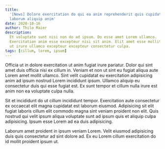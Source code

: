 ```yaml
---
title:
  '[News] Dolore exercitation do qui ea anim reprehenderit quis cupidatat
  laborum aliquip anim'
date: 2020-10-16
author: Thilo Maier
description:
  Et voluptate sunt nisi non do ad ipsum. Do esse amet Lorem ullamco.
  Exercitation anim esse excepteur nisi sit anim. Elit amet esse mollit laboris
  ut irure ullamco excepteur excepteur consectetur culpa.
tags: [cillum, lorem, ipsum]
---
```


Officia ut in dolore exercitation ut anim fugiat irure pariatur. Dolor qui sint
amet duis officia nisi ex cillum in. Veniam et non ut sint eu fugiat aliqua aute
Lorem amet mollit ullamco. Sint velit cupidatat eu exercitation adipisicing anim
ad ipsum nostrud Lorem incididunt ipsum. Ullamco aliquip eu consectetur duis qui
esse fugiat est. Ex sunt tempor et cillum nulla irure est anim non ea voluptate
culpa nulla.

Sit et incididunt do ut cillum incididunt tempor. Exercitation aute consectetur
ex occaecat elit magna cupidatat est laborum eiusmod. Adipisicing sit elit
fugiat laboris cillum elit commodo magna sint veniam proident non elit. Quis
nostrud qui velit ipsum aliqua voluptate sunt ad ipsum quis et aliquip culpa
adipisicing. Ipsum esse Lorem ad ea duis adipisicing.

Laborum amet proident in ipsum veniam Lorem. Velit eiusmod adipisicing duis quis
consectetur ad sint dolore ad. Ex eu Lorem cillum exercitation do id mollit
proident ipsum ut.
